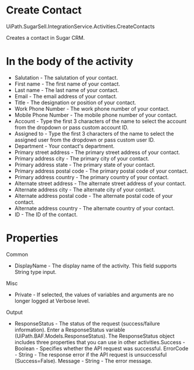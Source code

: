 ﻿# Create Contact

UiPath.SugarSell.IntegrationService.Activities.CreateContacts

Creates a contact in Sugar CRM.

# In the body of the activity

* Salutation - The salutation of your contact.
* First name - The first name of your contact.
* Last name - The last name of your contact.
* Email - The email address of your contact.
* Title - The designation or position of your contact.
* Work Phone Number - The work phone number of your contact.
* Mobile Phone Number - The mobile phone number of your contact.
* Account - Type the first 3 characters of the name to select the account from the dropdown or pass custom account ID.
* Assigned to - Type the first 3 characters of the name to select the assigned user from the dropdown or pass custom user ID.
* Department - Your contact's department.
* Primary street address - The primary street address of your contact.
* Primary address city - The primary city of your contact.
* Primary address state - The primary state of your contact.
* Primary address postal code - The primary postal code of your contact.
* Primary address country - The primary country of your contact.
* Alternate street address - The alternate street address of your contact.
* Alternate address city - The alternate city of your contact.
* Alternate address postal code - The alternate postal code of your contact.
* Alternate address country - The alternate country of your contact.
* ID - The ID of the contact.

# Properties

Common

* DisplayName - The display name of the activity. This field supports String type input.

Misc

* Private - If selected, the values of variables and arguments are no longer logged at Verbose level.

Output

* ResponseStatus - The status of the request (success/failure information). Enter a ResponseStatus variable (UiPath.BAF.Models.ResponseStatus). The ResponseStatus object includes three properties that you can use in other activities.Success - Boolean - Specifies whether the API request was successful. ErrorCode - String - The response error if the API request is unsuccessful (Success=False). Message - String - The error message.
